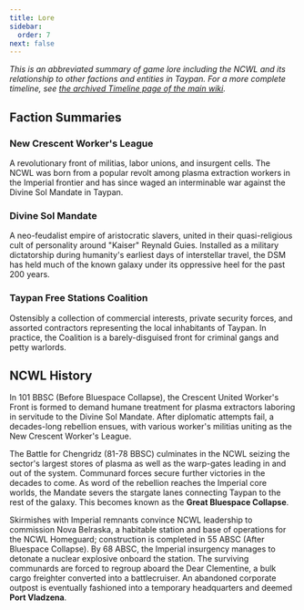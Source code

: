 ```yaml
---
title: Lore
sidebar:
  order: 7
next: false
---
```


*This is an abbreviated summary of game lore including the NCWL and its relationship to other factions and entities in Taypan. For a more complete timeline, see [the archived Timeline page of the main wiki](https://web.archive.org/web/20240728024921/https://sector-crescent.fandom.com/wiki/Timeline).*

## Faction Summaries

### New Crescent Worker's League

A revolutionary front of militias, labor unions, and insurgent cells. The NCWL was born from a popular revolt among plasma extraction workers in the Imperial frontier and has since waged an interminable war against the Divine Sol Mandate in Taypan.


### Divine Sol Mandate

A neo-feudalist empire of aristocratic slavers, united in their quasi-religious cult of personality around "Kaiser" Reynald Guies. Installed as a military dictatorship during humanity's earliest days of interstellar travel, the DSM has held much of the known galaxy under its oppressive heel for the past 200 years.


### Taypan Free Stations Coalition

Ostensibly a collection of commercial interests, private security forces, and assorted contractors representing the local inhabitants of Taypan. In practice, the Coalition is a barely-disguised front for criminal gangs and petty warlords.


## NCWL History

In 101 BBSC (Before Bluespace Collapse), the Crescent United Worker's Front is formed to demand humane treatment for plasma extractors laboring in servitude to the Divine Sol Mandate. After diplomatic attempts fail, a decades-long rebellion ensues, with various worker's militias uniting as the New Crescent Worker's League.

The Battle for Chengridz (81-78 BBSC) culminates in the NCWL seizing the sector's largest stores of plasma as well as the warp-gates leading in and out of the system. Communard forces secure further victories in the decades to come. As word of the rebellion reaches the Imperial core worlds, the Mandate severs the stargate lanes connecting Taypan to the rest of the galaxy. This becomes known as the **Great Bluespace Collapse**.

Skirmishes with Imperial remnants convince NCWL leadership to commission Nova Belraska, a habitable station and base of operations for the NCWL Homeguard; construction is completed in 55 ABSC (After Bluespace Collapse). By 68 ABSC, the Imperial insurgency manages to detonate a nuclear explosive onboard the station. The surviving communards are forced to regroup aboard the Dear Clementine, a bulk cargo freighter converted into a battlecruiser. An abandoned corporate outpost is eventually fashioned into a temporary headquarters and deemed **Port Vladzena**.
